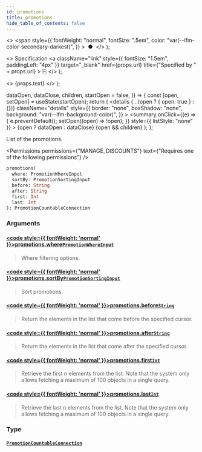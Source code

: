 ```yaml
---
id: promotions
title: promotions
hide_table_of_contents: false
---
```


  <>
    <span
      style={{
        fontWeight: "normal",
        fontSize: ".5em",
        color: "var(--ifm-color-secondary-darkest)",
      }}
    >
      &nbsp;●&nbsp;
    </span>
  </>
);

  <>
    Specification
    <a
      className="link"
      style={{ fontSize: "1.5em", paddingLeft: "4px" }}
      target="\_blank"
      href={props.url}
      title={"Specified by " + props.url}
    >
      ⎘
    </a>
  </>
);

  <>
    <span className={props.class}>{props.text}</span>
  </>
);


  dataOpen,
  dataClose,
  children,
  startOpen = false,
}) => {
  const [open, setOpen] = useState(startOpen);
  return (
    <details
      {...(open ? { open: true } : {})}
      className="details"
      style={{
        border: "none",
        boxShadow: "none",
        background: "var(--ifm-background-color)",
      }}
    >
      <summary
        onClick={(e) => {
          e.preventDefault();
          setOpen((open) => !open);
        }}
        style={{ listStyle: "none" }}
      >
        {open ? dataOpen : dataClose}
      </summary>
      {open && children}
    </details>
  );
};

List of the promotions.

<Badge text="Added in Saleor 3.17" class="secondary margin-bottom--sm" />

<FeaturePreview />

<Permissions
  permissions={"MANAGE_DISCOUNTS"}
  text={"Requires one of the following permissions"}
/>

```graphql
promotions(
  where: PromotionWhereInput
  sortBy: PromotionSortingInput
  before: String
  after: String
  first: Int
  last: Int
): PromotionCountableConnection
```

### Arguments

#### [<code style={{ fontWeight: 'normal' }}>promotions.<b>where</b></code>](#)<Bullet />[`PromotionWhereInput`](../../../api-reference/discounts/inputs/promotion-where-input) <Badge class="badge badge--secondary" text="input"/>

> Where filtering options.

#### [<code style={{ fontWeight: 'normal' }}>promotions.<b>sortBy</b></code>](#)<Bullet />[`PromotionSortingInput`](../../../api-reference/discounts/inputs/promotion-sorting-input) <Badge class="badge badge--secondary" text="input"/>

> Sort promotions.

#### [<code style={{ fontWeight: 'normal' }}>promotions.<b>before</b></code>](#)<Bullet />[`String`](../../../api-reference/miscellaneous/scalars/string) <Badge class="badge badge--secondary" text="scalar"/>

> Return the elements in the list that come before the specified cursor.

#### [<code style={{ fontWeight: 'normal' }}>promotions.<b>after</b></code>](#)<Bullet />[`String`](../../../api-reference/miscellaneous/scalars/string) <Badge class="badge badge--secondary" text="scalar"/>

> Return the elements in the list that come after the specified cursor.

#### [<code style={{ fontWeight: 'normal' }}>promotions.<b>first</b></code>](#)<Bullet />[`Int`](../../../api-reference/miscellaneous/scalars/int) <Badge class="badge badge--secondary" text="scalar"/>

> Retrieve the first n elements from the list. Note that the system only allows fetching a maximum of 100 objects in a single query.

#### [<code style={{ fontWeight: 'normal' }}>promotions.<b>last</b></code>](#)<Bullet />[`Int`](../../../api-reference/miscellaneous/scalars/int) <Badge class="badge badge--secondary" text="scalar"/>

> Retrieve the last n elements from the list. Note that the system only allows fetching a maximum of 100 objects in a single query.

### Type

#### [`PromotionCountableConnection`](../../../api-reference/discounts/objects/promotion-countable-connection) <Badge class="badge badge--secondary" text="object"/>

>


